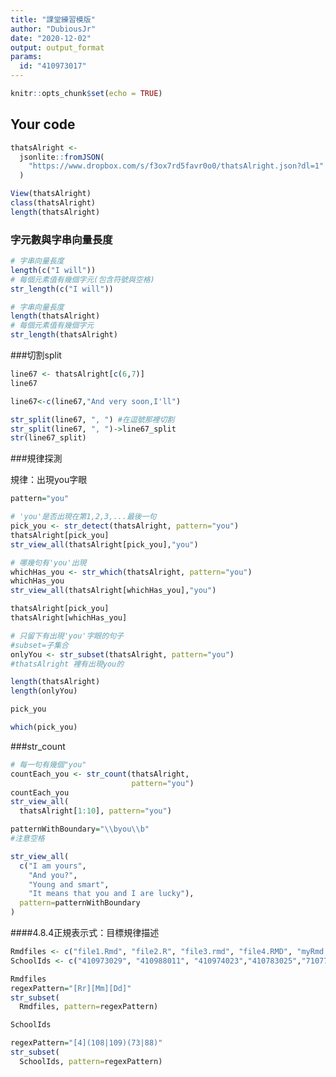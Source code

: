 ```yaml
---
title: "課堂練習模版"
author: "DubiousJr"
date: "2020-12-02"
output: output_format
params:
  id: "410973017"
---
```


```r
knitr::opts_chunk$set(echo = TRUE)
```

## Your code

```r
thatsAlright <- 
  jsonlite::fromJSON(
    "https://www.dropbox.com/s/f3ox7rd5favr0o0/thatsAlright.json?dl=1"
  )
```

```r
View(thatsAlright)
class(thatsAlright)
length(thatsAlright)
```

### 字元數與字串向量長度
```r
# 字串向量長度
length(c("I will"))
# 每個元素值有幾個字元(包含符號與空格)
str_length(c("I will"))
```

```r
# 字串向量長度
length(thatsAlright)
# 每個元素值有幾個字元
str_length(thatsAlright)
```

###切割split
```r
line67 <- thatsAlright[c(6,7)]
line67

line67<-c(line67,"And very soon,I'll")
```

```r
str_split(line67, ", ") #在逗號那裡切割
str_split(line67, ", ")->line67_split
str(line67_split)
```

###規律探測

規律：出現you字眼
```r
pattern="you" 
```

```r
# 'you'是否出現在第1,2,3,...最後一句
pick_you <- str_detect(thatsAlright, pattern="you")
thatsAlright[pick_you]
str_view_all(thatsAlright[pick_you],"you")
```

```r
# 哪幾句有'you'出現
whichHas_you <- str_which(thatsAlright, pattern="you")
whichHas_you
str_view_all(thatsAlright[whichHas_you],"you")
```

```r
thatsAlright[pick_you]
thatsAlright[whichHas_you]
```


```r
# 只留下有出現'you'字眼的句子
#subset=子集合
onlyYou <- str_subset(thatsAlright, pattern="you")
#thatsAlright 裡有出現you的

length(thatsAlright)
length(onlyYou)
```

```r
pick_you
```

```r
which(pick_you)
```

###str_count
```r
# 每一句有幾個"you"
countEach_you <- str_count(thatsAlright,
                           pattern="you")
countEach_you
str_view_all(
  thatsAlright[1:10], pattern="you")
```

```r
patternWithBoundary="\\byou\\b"
#注意空格
```

```r
str_view_all(
  c("I am yours",
    "And you?",
    "Young and smart", 
    "It means that you and I are lucky"),
  pattern=patternWithBoundary
)
```


####4.8.4正規表示式：目標規律描述
```r
Rmdfiles <- c("file1.Rmd", "file2.R", "file3.rmd", "file4.RMD", "myRmd.R")
SchoolIds <- c("410973029", "410988011", "410974023","410783025","710773022","410788021","410673124","410873051","49988001")
```

```r
Rmdfiles
regexPattern="[Rr][Mm][Dd]"
str_subset(
  Rmdfiles, pattern=regexPattern)
```

```r
SchoolIds

regexPattern="[4](108|109)(73|88)"
str_subset(
  SchoolIds, pattern=regexPattern)
```

